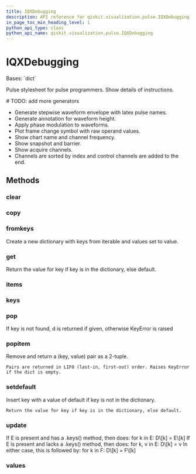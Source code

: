 ```yaml
---
title: IQXDebugging
description: API reference for qiskit.visualization.pulse.IQXDebugging
in_page_toc_min_heading_level: 1
python_api_type: class
python_api_name: qiskit.visualization.pulse.IQXDebugging
---
```


# IQXDebugging

<Class id="qiskit.visualization.pulse.IQXDebugging" isDedicatedPage={true} github="https://github.com/qiskit/qiskit/tree/stable/0.24/qiskit/visualization/pulse_v2/stylesheet.py" signature="IQXDebugging(**kwargs)">
  Bases: `dict`

  Pulse stylesheet for pulse programmers. Show details of instructions.

  \# TODO: add more generators

  *   Generate stepwise waveform envelope with latex pulse names.
  *   Generate annotation for waveform height.
  *   Apply phase modulation to waveforms.
  *   Plot frame change symbol with raw operand values.
  *   Show chart name and channel frequency.
  *   Show snapshot and barrier.
  *   Show acquire channels.
  *   Channels are sorted by index and control channels are added to the end.

  ## Methods

  <span id="qiskit-visualization-pulse-iqxdebugging-clear" />

  ### clear

  <Function id="qiskit.visualization.pulse.IQXDebugging.clear" signature="IQXDebugging.clear() → None.  Remove all items from D." />

  <span id="qiskit-visualization-pulse-iqxdebugging-copy" />

  ### copy

  <Function id="qiskit.visualization.pulse.IQXDebugging.copy" signature="IQXDebugging.copy() → a shallow copy of D" />

  <span id="qiskit-visualization-pulse-iqxdebugging-fromkeys" />

  ### fromkeys

  <Function id="qiskit.visualization.pulse.IQXDebugging.fromkeys" signature="IQXDebugging.fromkeys(value=None, /)">
    Create a new dictionary with keys from iterable and values set to value.
  </Function>

  <span id="qiskit-visualization-pulse-iqxdebugging-get" />

  ### get

  <Function id="qiskit.visualization.pulse.IQXDebugging.get" signature="IQXDebugging.get(key, default=None, /)">
    Return the value for key if key is in the dictionary, else default.
  </Function>

  <span id="qiskit-visualization-pulse-iqxdebugging-items" />

  ### items

  <Function id="qiskit.visualization.pulse.IQXDebugging.items" signature="IQXDebugging.items() → a set-like object providing a view on D's items" />

  <span id="qiskit-visualization-pulse-iqxdebugging-keys" />

  ### keys

  <Function id="qiskit.visualization.pulse.IQXDebugging.keys" signature="IQXDebugging.keys() → a set-like object providing a view on D's keys" />

  <span id="qiskit-visualization-pulse-iqxdebugging-pop" />

  ### pop

  <Function id="qiskit.visualization.pulse.IQXDebugging.pop" signature="IQXDebugging.pop(k[, d]) → v, remove specified key and return the corresponding value.">
    If key is not found, d is returned if given, otherwise KeyError is raised
  </Function>

  <span id="qiskit-visualization-pulse-iqxdebugging-popitem" />

  ### popitem

  <Function id="qiskit.visualization.pulse.IQXDebugging.popitem" signature="IQXDebugging.popitem()">
    Remove and return a (key, value) pair as a 2-tuple.

    Pairs are returned in LIFO (last-in, first-out) order. Raises KeyError if the dict is empty.
  </Function>

  <span id="qiskit-visualization-pulse-iqxdebugging-setdefault" />

  ### setdefault

  <Function id="qiskit.visualization.pulse.IQXDebugging.setdefault" signature="IQXDebugging.setdefault(key, default=None, /)">
    Insert key with a value of default if key is not in the dictionary.

    Return the value for key if key is in the dictionary, else default.
  </Function>

  <span id="qiskit-visualization-pulse-iqxdebugging-update" />

  ### update

  <Function id="qiskit.visualization.pulse.IQXDebugging.update" signature="IQXDebugging.update([E, ]**F) → None.  Update D from dict/iterable E and F.">
    If E is present and has a .keys() method, then does: for k in E: D\[k] = E\[k] If E is present and lacks a .keys() method, then does: for k, v in E: D\[k] = v In either case, this is followed by: for k in F: D\[k] = F\[k]
  </Function>

  <span id="qiskit-visualization-pulse-iqxdebugging-values" />

  ### values

  <Function id="qiskit.visualization.pulse.IQXDebugging.values" signature="IQXDebugging.values() → an object providing a view on D's values" />
</Class>

